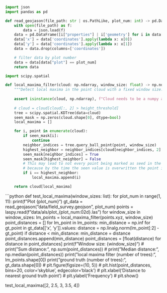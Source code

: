 
```python
import json
import pandas as pd
```

```python

def read_geojason(file_path: str | os.PathLike, plot_num: int) -> pd.DataFrame:
    with open(file_path) as f:
        data = json.load(f)
    data = pd.DataFrame([i["properties"] | i['geometry'] for i in data["features"]])
    data['x'] = data['coordinates'].apply(lambda x: x[0])
    data['y'] = data['coordinates'].apply(lambda x: x[1])
    data = data.drop(columns=['coordinates'])

    # filter data by plot number
    data = data[data["plot"] == plot_num]
    return data
```

```python
import scipy.spatial

def local_maxima_filter(cloud: np.ndarray, window_size: float) -> np.ndarray:
    """Detect local maxima in the point cloud with a fixed window size."""
    
    assert isinstance(cloud, np.ndarray), f"Cloud needs to be a numpy array, not {type(cloud)}"
    
    # cloud = cloud[cloud[:, 2] > height_threshold]
    tree = scipy.spatial.KDTree(data=cloud)
    seen_mask = np.zeros(cloud.shape[0], dtype=bool)
    local_maxima = []

    for i, point in enumerate(cloud):
        if seen_mask[i]:
            continue
        neighbor_indices = tree.query_ball_point(point, window_size)
        highest_neighbor = neighbor_indices[cloud[neighbor_indices, 2].argmax()]
        seen_mask[neighbor_indices] = True
        seen_mask[highest_neighbor] = False 
        # This may lead to not every point being marked as seed in the end, but it does not matter,
        # because by the time the seen value is overwritten the point is already processed
        if i == highest_neighbor:
            local_maxima.append(i)

    return cloud[local_maxima]

```

```python

def test_local_maxima(window_sizes: list):
    for plot_num in range(1, 11):
        print(f"Plot {plot_num}")
        gt_data = read_geojason("data/field_survey.geojson", plot_num)
        points = laspy.read(f"data/als/plot_{plot_num:02d}.las")
        for window_size in window_sizes:
            lm_points = local_maxima_filter(points.xyz, window_size)
            point_distances = []
            for lm_point in lm_points:
                min_distance = np.inf
                for gt_point in gt_data[['x', 'y']].values:
                    distance = np.linalg.norm(lm_point[:2] - gt_point)
                    if distance < min_distance:
                        min_distance = distance
                point_distances.append(min_distance)
            point_distances = [float(distance) for distance in point_distances]
            print(f"Window size: {window_size}")
            # print("Sum distance:", np.sum(point_distances))
            # print("Median distance:", np.median(point_distances))
            print("local maxima filter (number of trees):", lm_points.shape[0])
            print("ground truth (number of trees):", gt_data.shape[0])
        # plt.figure(figsize=(10, 5))
        # plt.hist(point_distances, bins=20, color='skyblue', edgecolor='black')
        # plt.xlabel('Distance to nearest ground truth point')
        # plt.ylabel('Frequency')
        # plt.show()

test_local_maxima([2, 2.5, 3, 3.5, 4])
        
